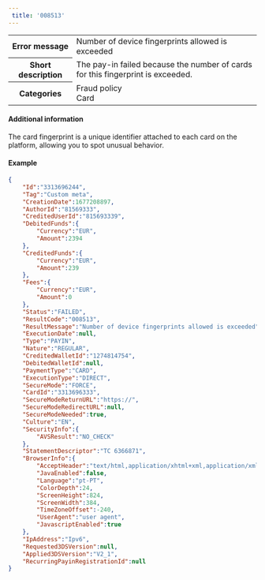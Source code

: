 ---  
 title: '008513'  
---  
  
<table>
    <tbody>
        <tr>
            <th class="header"><strong>Error message</strong></th>
            <td class="content">Number of device fingerprints allowed is exceeded</td>
        </tr>
        <tr>
            <th class="header"><strong>Short description</strong></th>
            <td class="content">The pay-in failed because the number of cards for this fingerprint is exceeded.</td>
        </tr>
        <tr>
            <th class="header"><strong>Categories</strong></th>
            <td class="content">  
<div class="label">Fraud policy</div>  
<div class="label">Card</div>
</td>
        </tr>
    </tbody>
</table>  

#### Additional information  

The card fingerprint is a unique identifier attached to each card on the platform, allowing you to spot unusual behavior.  

#### Example  
```json API Response
{
    "Id":"3313696244",
    "Tag":"Custom meta",
    "CreationDate":1677208897,
    "AuthorId":"81569333",
    "CreditedUserId":"815693339",
    "DebitedFunds":{
        "Currency":"EUR",
        "Amount":2394
    },
    "CreditedFunds":{
        "Currency":"EUR",
        "Amount":239
    },
    "Fees":{
        "Currency":"EUR",
        "Amount":0
    },
    "Status":"FAILED",
    "ResultCode":"008513",
    "ResultMessage":"Number of device fingerprints allowed is exceeded",
    "ExecutionDate":null,
    "Type":"PAYIN",
    "Nature":"REGULAR",
    "CreditedWalletId":"1274814754",
    "DebitedWalletId":null,
    "PaymentType":"CARD",
    "ExecutionType":"DIRECT",
    "SecureMode":"FORCE",
    "CardId":"3313696333",
    "SecureModeReturnURL":"https://",
    "SecureModeRedirectURL":null,
    "SecureModeNeeded":true,
    "Culture":"EN",
    "SecurityInfo":{
        "AVSResult":"NO_CHECK"
    },
    "StatementDescriptor":"TC 6366871",
    "BrowserInfo":{
        "AcceptHeader":"text/html,application/xhtml+xml,application/xml;q=0.9,image/avif,image/webp,image/apng,*/*;q=0.8,application/signed-exchange;v=b3;q=0.9",
        "JavaEnabled":false,
        "Language":"pt-PT",
        "ColorDepth":24,
        "ScreenHeight":824,
        "ScreenWidth":384,
        "TimeZoneOffset":-240,
        "UserAgent":"user agent",
        "JavascriptEnabled":true
    },
    "IpAddress":"Ipv6",
    "Requested3DSVersion":null,
    "Applied3DSVersion":"V2_1",
    "RecurringPayinRegistrationId":null
}
```